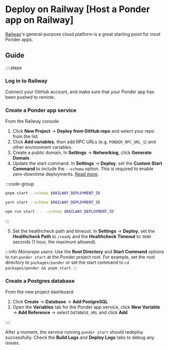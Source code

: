 
# Deploy on Railway [Host a Ponder app on Railway]

[Railway](https://railway.app)'s general-purpose cloud platform is a great starting point for most Ponder apps.

## Guide

::::steps

### Log in to Railway

Connect your GitHub account, and make sure that your Ponder app has been pushed to remote.

### Create a Ponder app service

From the Railway console:

1. Click **New Project** → **Deploy from GitHub repo** and select your repo from the list.
2. Click **Add variables**, then add RPC URLs (e.g. `PONDER_RPC_URL_1`) and other environment variables.
3. Create a public domain. In **Settings** → **Networking**, click **Generate Domain**.
4. Update the start command. In **Settings** → **Deploy**, set the **Custom Start Command** to include the `--schema` option. This is required to enable zero-downtime deployments. [Read more](/docs/database#database-schema).

:::code-group

```bash [pnpm]
pnpm start --schema $RAILWAY_DEPLOYMENT_ID
```

```bash [yarn]
yarn start --schema $RAILWAY_DEPLOYMENT_ID
```

```bash [npm]
npm run start -- --schema $RAILWAY_DEPLOYMENT_ID
```

:::

5. Set the healthcheck path and timeout. In **Settings** → **Deploy**, set the **Healthcheck Path** to `/ready` and the **Healthcheck Timeout** to `3600` seconds (1 hour, the maximum allowed).

:::info
_Monorepo users:_ Use the **Root Directory** and **Start Command** options
to run `ponder start` at the Ponder project root. For example, set the root directory
to `packages/ponder` or set the start command to `cd packages/ponder && pnpm start`.
:::

### Create a Postgres database

From the new project dashboard:

1. Click **Create** → **Database** → **Add PostgreSQL**
2. Open the **Variables** tab for the Ponder app service, click **New Variable** → **Add Reference** → select `DATABASE_URL` and click **Add**

::::

After a moment, the service running `ponder start` should redeploy successfully. Check the **Build Logs** and **Deploy Logs** tabs to debug any issues.
